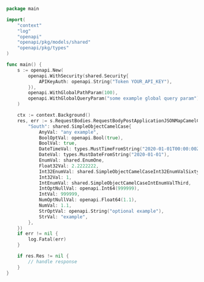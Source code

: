 ```go showLineNumbers copy filename="Request Body Post Application Json Map Camel Case usage example"
package main

import(
	"context"
	"log"
	"openapi"
	"openapi/pkg/models/shared"
	"openapi/pkg/types"
)

func main() {
    s := openapi.New(
        openapi.WithSecurity(shared.Security{
            APIKeyAuth: openapi.String("Token YOUR_API_KEY"),
        }),
        openapi.WithGlobalPathParam(100),
        openapi.WithGlobalQueryParam("some example global query param"),
    )

    ctx := context.Background()
    res, err := s.RequestBodies.RequestBodyPostApplicationJSONMapCamelCase(ctx, map[string]shared.SimpleObjectCamelCase{
        "South": shared.SimpleObjectCamelCase{
            AnyVal: "any example",
            BoolOptVal: openapi.Bool(true),
            BoolVal: true,
            DateTimeVal: types.MustTimeFromString("2020-01-01T00:00:00Z"),
            DateVal: types.MustDateFromString("2020-01-01"),
            EnumVal: shared.EnumOne,
            Float32Val: 2.2222222,
            Int32EnumVal: shared.SimpleObjectCamelCaseInt32EnumValSixtyNine,
            Int32Val: 1,
            IntEnumVal: shared.SimpleObjectCamelCaseIntEnumValThird,
            IntOptNullVal: openapi.Int64(999999),
            IntVal: 999999,
            NumOptNullVal: openapi.Float64(1.1),
            NumVal: 1.1,
            StrOptVal: openapi.String("optional example"),
            StrVal: "example",
        },
    })
    if err != nil {
        log.Fatal(err)
    }

    if res.Res != nil {
        // handle response
    }
}
```
